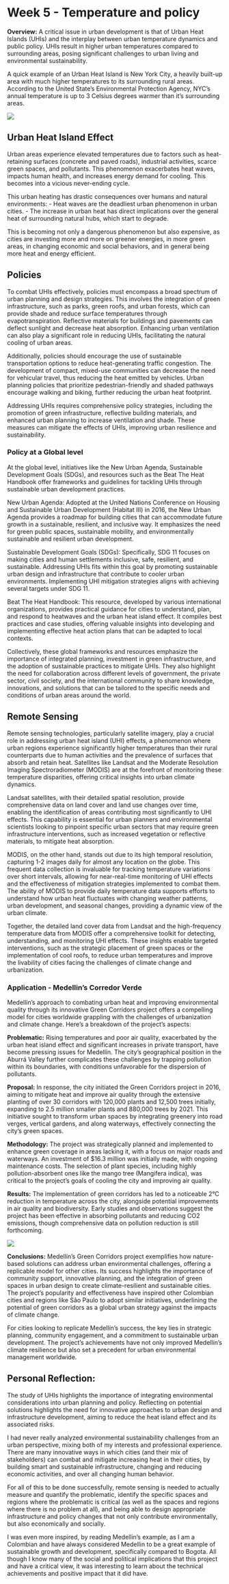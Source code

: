 # Week 5 - Temperature and policy

**Overview:** 
A critical issue in urban development is that of Urban Heat Islands (UHIs) and the interplay between urban temperature dynamics and public policy. UHIs result in higher urban temperatures compared to surrounding areas, posing significant challenges to urban living and environmental sustainability.

A quick example of an Urban Heat Island is New York City, a heavily built-up area with much higher temperatures to its surrounding rural areas. According to the United State's Environmental Protection Agency, NYC's annual temperature is up to 3 Celsius degrees warmer than it's surrounding areas.

![](nyc.jpg) 

## Urban Heat Island Effect

Urban areas experience elevated temperatures due to factors such as heat-retaining surfaces (concrete and paved roads), industrial activities, scarce green spaces, and pollutants. This phenomenon exacerbates heat waves, impacts human health, and increases energy demand for cooling. This becomes into a vicious never-ending cycle.

This urban heating has drastic consequences over humans and natural environments:
- Heat waves are the deadliest urban phenomenon in urban cities.
- The increase in urban heat has direct implications over the general heat of surrounding natural hubs, which start to degrade.

This is becoming not only a dangerous phenomenon but also expensive, as cities are investing more and more on greener energies, in more green areas, in changing economic and social behaviors, and in general being more heat and energy efficient.

## **Policies**

To combat UHIs effectively, policies must encompass a broad spectrum of urban planning and design strategies. This involves the integration of green infrastructure, such as parks, green roofs, and urban forests, which can provide shade and reduce surface temperatures through evapotranspiration. Reflective materials for buildings and pavements can deflect sunlight and decrease heat absorption. Enhancing urban ventilation can also play a significant role in reducing UHIs, facilitating the natural cooling of urban areas.

Additionally, policies should encourage the use of sustainable transportation options to reduce heat-generating traffic congestion. The development of compact, mixed-use communities can decrease the need for vehicular travel, thus reducing the heat emitted by vehicles. Urban planning policies that prioritize pedestrian-friendly and shaded pathways encourage walking and biking, further reducing the urban heat footprint.

Addressing UHIs requires comprehensive policy strategies, including the promotion of green infrastructure, reflective building materials, and enhanced urban planning to increase ventilation and shade. These measures can mitigate the effects of UHIs, improving urban resilience and sustainability.

### **Policy at a Global level**

At the global level, initiatives like the New Urban Agenda, Sustainable Development Goals (SDGs), and resources such as the Beat The Heat Handbook offer frameworks and guidelines for tackling UHIs through sustainable urban development practices.

New Urban Agenda: Adopted at the United Nations Conference on Housing and Sustainable Urban Development (Habitat III) in 2016, the New Urban Agenda provides a roadmap for building cities that can accommodate future growth in a sustainable, resilient, and inclusive way. It emphasizes the need for green public spaces, sustainable mobility, and environmentally sustainable and resilient urban development.

Sustainable Development Goals (SDGs): Specifically, SDG 11 focuses on making cities and human settlements inclusive, safe, resilient, and sustainable. Addressing UHIs fits within this goal by promoting sustainable urban design and infrastructure that contribute to cooler urban environments. Implementing UHI mitigation strategies aligns with achieving several targets under SDG 11.

Beat The Heat Handbook: This resource, developed by various international organizations, provides practical guidance for cities to understand, plan, and respond to heatwaves and the urban heat island effect. It compiles best practices and case studies, offering valuable insights into developing and implementing effective heat action plans that can be adapted to local contexts.

Collectively, these global frameworks and resources emphasize the importance of integrated planning, investment in green infrastructure, and the adoption of sustainable practices to mitigate UHIs. They also highlight the need for collaboration across different levels of government, the private sector, civil society, and the international community to share knowledge, innovations, and solutions that can be tailored to the specific needs and conditions of urban areas around the world. 

## Remote Sensing

Remote sensing technologies, particularly satellite imagery, play a crucial role in addressing urban heat island (UHI) effects, a phenomenon where urban regions experience significantly higher temperatures than their rural counterparts due to human activities and the prevalence of surfaces that absorb and retain heat. Satellites like Landsat and the Moderate Resolution Imaging Spectroradiometer (MODIS) are at the forefront of monitoring these temperature disparities, offering critical insights into urban climate dynamics.

Landsat satellites, with their detailed spatial resolution, provide comprehensive data on land cover and land use changes over time, enabling the identification of areas contributing most significantly to UHI effects. This capability is essential for urban planners and environmental scientists looking to pinpoint specific urban sectors that may require green infrastructure interventions, such as increased vegetation or reflective materials, to mitigate heat absorption.

MODIS, on the other hand, stands out due to its high temporal resolution, capturing 1-2 images daily for almost any location on the globe. This frequent data collection is invaluable for tracking temperature variations over short intervals, allowing for near-real-time monitoring of UHI effects and the effectiveness of mitigation strategies implemented to combat them. The ability of MODIS to provide daily temperature data supports efforts to understand how urban heat fluctuates with changing weather patterns, urban development, and seasonal changes, providing a dynamic view of the urban climate.

Together, the detailed land cover data from Landsat and the high-frequency temperature data from MODIS offer a comprehensive toolkit for detecting, understanding, and monitoring UHI effects. These insights enable targeted interventions, such as the strategic placement of green spaces or the implementation of cool roofs, to reduce urban temperatures and improve the livability of cities facing the challenges of climate change and urbanization.

### **Application - Medellin's Corredor Verde**

Medellín's approach to combating urban heat and improving environmental quality through its innovative Green Corridors project offers a compelling model for cities worldwide grappling with the challenges of urbanization and climate change. Here's a breakdown of the project's aspects:

**Problematic:** Rising temperatures and poor air quality, exacerbated by the urban heat island effect and significant increases in private transport, have become pressing issues for Medellín. The city's geographical position in the Aburrá Valley further complicates these challenges by trapping pollution within its boundaries, with conditions unfavorable for the dispersion of pollutants.

**Proposal:** In response, the city initiated the Green Corridors project in 2016, aiming to mitigate heat and improve air quality through the extensive planting of over 30 corridors with 120,000 plants and 12,500 trees initially, expanding to 2.5 million smaller plants and 880,000 trees by 2021. This initiative sought to transform urban spaces by integrating greenery into road verges, vertical gardens, and along waterways, effectively connecting the city's green spaces.

**Methodology:** The project was strategically planned and implemented to enhance green coverage in areas lacking it, with a focus on major roads and waterways. An investment of $16.3 million was initially made, with ongoing maintenance costs. The selection of plant species, including highly pollution-absorbent ones like the mango tree (Mangifera indica), was critical to the project's goals of cooling the city and improving air quality.

**Results:** The implementation of green corridors has led to a noticeable 2°C reduction in temperature across the city, alongside potential improvements in air quality and biodiversity. Early studies and observations suggest the project has been effective in absorbing pollutants and reducing CO2 emissions, though comprehensive data on pollution reduction is still forthcoming.

![](medellin 1.jpg) 

**Conclusions:** Medellín's Green Corridors project exemplifies how nature-based solutions can address urban environmental challenges, offering a replicable model for other cities. Its success highlights the importance of community support, innovative planning, and the integration of green spaces in urban design to create climate-resilient and sustainable cities. The project's popularity and effectiveness have inspired other Colombian cities and regions like São Paulo to adopt similar initiatives, underlining the potential of green corridors as a global urban strategy against the impacts of climate change.

For cities looking to replicate Medellín's success, the key lies in strategic planning, community engagement, and a commitment to sustainable urban development. The project's achievements have not only improved Medellín's climate resilience but also set a precedent for urban environmental management worldwide.

## **Personal Reflection:**

The study of UHIs highlights the importance of integrating environmental considerations into urban planning and policy. Reflecting on potential solutions highlights the need for innovative approaches to urban design and infrastructure development, aiming to reduce the heat island effect and its associated risks.

I had never really analyzed environmental sustainability challenges from an urban perspective, mixing both of my interests and professional experience. There are many innovative ways in which cities (and their mix of stakeholders) can combat and mitigate increasing heat in their cities, by building smart and sustainable infrastructure, changing and reducing economic activities, and over all changing human behavior. 

For all of this to be done successfully, remote sensing is needed to actually measure and quantify the problematic, identify the specific spaces and regions where the problematic is critical (as well as the spaces and regions where there is no problem at all), and being able to design appropriate infrastructure and policy changes that not only contribute environmentally, but also economically and socially. 

I was even more inspired, by reading Medellin's example, as I am a Colombian and have always considered Medellin to be a great example of sustainable growth and development, specifically compared to Bogota. All though I know many of the social and political implications that this project and have a critical view, it was interesting to learn about the technical achievements and positive impact that it did have. 